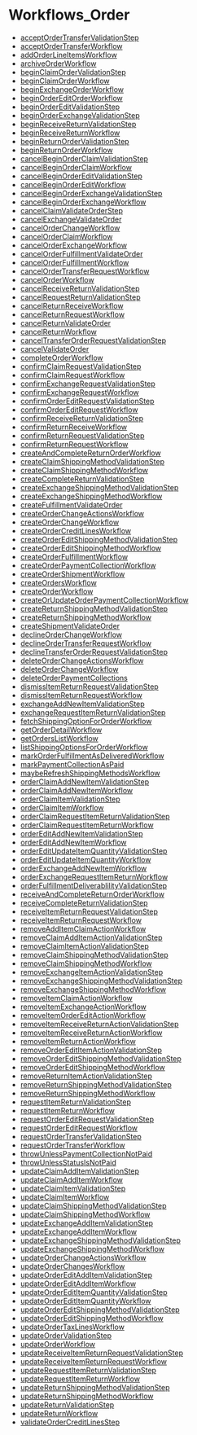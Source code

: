 
# Workflows\_Order

- [acceptOrderTransferValidationStep](../Workflows_Order/functions/core_flows.Order.Workflows_Order.acceptOrderTransferValidationStep/page.mdx)
- [acceptOrderTransferWorkflow](../Workflows_Order/functions/core_flows.Order.Workflows_Order.acceptOrderTransferWorkflow/page.mdx)
- [addOrderLineItemsWorkflow](../Workflows_Order/functions/core_flows.Order.Workflows_Order.addOrderLineItemsWorkflow/page.mdx)
- [archiveOrderWorkflow](../Workflows_Order/functions/core_flows.Order.Workflows_Order.archiveOrderWorkflow/page.mdx)
- [beginClaimOrderValidationStep](../Workflows_Order/functions/core_flows.Order.Workflows_Order.beginClaimOrderValidationStep/page.mdx)
- [beginClaimOrderWorkflow](../Workflows_Order/functions/core_flows.Order.Workflows_Order.beginClaimOrderWorkflow/page.mdx)
- [beginExchangeOrderWorkflow](../Workflows_Order/functions/core_flows.Order.Workflows_Order.beginExchangeOrderWorkflow/page.mdx)
- [beginOrderEditOrderWorkflow](../Workflows_Order/functions/core_flows.Order.Workflows_Order.beginOrderEditOrderWorkflow/page.mdx)
- [beginOrderEditValidationStep](../Workflows_Order/functions/core_flows.Order.Workflows_Order.beginOrderEditValidationStep/page.mdx)
- [beginOrderExchangeValidationStep](../Workflows_Order/functions/core_flows.Order.Workflows_Order.beginOrderExchangeValidationStep/page.mdx)
- [beginReceiveReturnValidationStep](../Workflows_Order/functions/core_flows.Order.Workflows_Order.beginReceiveReturnValidationStep/page.mdx)
- [beginReceiveReturnWorkflow](../Workflows_Order/functions/core_flows.Order.Workflows_Order.beginReceiveReturnWorkflow/page.mdx)
- [beginReturnOrderValidationStep](../Workflows_Order/functions/core_flows.Order.Workflows_Order.beginReturnOrderValidationStep/page.mdx)
- [beginReturnOrderWorkflow](../Workflows_Order/functions/core_flows.Order.Workflows_Order.beginReturnOrderWorkflow/page.mdx)
- [cancelBeginOrderClaimValidationStep](../Workflows_Order/functions/core_flows.Order.Workflows_Order.cancelBeginOrderClaimValidationStep/page.mdx)
- [cancelBeginOrderClaimWorkflow](../Workflows_Order/functions/core_flows.Order.Workflows_Order.cancelBeginOrderClaimWorkflow/page.mdx)
- [cancelBeginOrderEditValidationStep](../Workflows_Order/functions/core_flows.Order.Workflows_Order.cancelBeginOrderEditValidationStep/page.mdx)
- [cancelBeginOrderEditWorkflow](../Workflows_Order/functions/core_flows.Order.Workflows_Order.cancelBeginOrderEditWorkflow/page.mdx)
- [cancelBeginOrderExchangeValidationStep](../Workflows_Order/functions/core_flows.Order.Workflows_Order.cancelBeginOrderExchangeValidationStep/page.mdx)
- [cancelBeginOrderExchangeWorkflow](../Workflows_Order/functions/core_flows.Order.Workflows_Order.cancelBeginOrderExchangeWorkflow/page.mdx)
- [cancelClaimValidateOrderStep](../Workflows_Order/functions/core_flows.Order.Workflows_Order.cancelClaimValidateOrderStep/page.mdx)
- [cancelExchangeValidateOrder](../Workflows_Order/functions/core_flows.Order.Workflows_Order.cancelExchangeValidateOrder/page.mdx)
- [cancelOrderChangeWorkflow](../Workflows_Order/functions/core_flows.Order.Workflows_Order.cancelOrderChangeWorkflow/page.mdx)
- [cancelOrderClaimWorkflow](../Workflows_Order/functions/core_flows.Order.Workflows_Order.cancelOrderClaimWorkflow/page.mdx)
- [cancelOrderExchangeWorkflow](../Workflows_Order/functions/core_flows.Order.Workflows_Order.cancelOrderExchangeWorkflow/page.mdx)
- [cancelOrderFulfillmentValidateOrder](../Workflows_Order/functions/core_flows.Order.Workflows_Order.cancelOrderFulfillmentValidateOrder/page.mdx)
- [cancelOrderFulfillmentWorkflow](../Workflows_Order/functions/core_flows.Order.Workflows_Order.cancelOrderFulfillmentWorkflow/page.mdx)
- [cancelOrderTransferRequestWorkflow](../Workflows_Order/functions/core_flows.Order.Workflows_Order.cancelOrderTransferRequestWorkflow/page.mdx)
- [cancelOrderWorkflow](../Workflows_Order/functions/core_flows.Order.Workflows_Order.cancelOrderWorkflow/page.mdx)
- [cancelReceiveReturnValidationStep](../Workflows_Order/functions/core_flows.Order.Workflows_Order.cancelReceiveReturnValidationStep/page.mdx)
- [cancelRequestReturnValidationStep](../Workflows_Order/functions/core_flows.Order.Workflows_Order.cancelRequestReturnValidationStep/page.mdx)
- [cancelReturnReceiveWorkflow](../Workflows_Order/functions/core_flows.Order.Workflows_Order.cancelReturnReceiveWorkflow/page.mdx)
- [cancelReturnRequestWorkflow](../Workflows_Order/functions/core_flows.Order.Workflows_Order.cancelReturnRequestWorkflow/page.mdx)
- [cancelReturnValidateOrder](../Workflows_Order/functions/core_flows.Order.Workflows_Order.cancelReturnValidateOrder/page.mdx)
- [cancelReturnWorkflow](../Workflows_Order/functions/core_flows.Order.Workflows_Order.cancelReturnWorkflow/page.mdx)
- [cancelTransferOrderRequestValidationStep](../Workflows_Order/functions/core_flows.Order.Workflows_Order.cancelTransferOrderRequestValidationStep/page.mdx)
- [cancelValidateOrder](../Workflows_Order/functions/core_flows.Order.Workflows_Order.cancelValidateOrder/page.mdx)
- [completeOrderWorkflow](../Workflows_Order/functions/core_flows.Order.Workflows_Order.completeOrderWorkflow/page.mdx)
- [confirmClaimRequestValidationStep](../Workflows_Order/functions/core_flows.Order.Workflows_Order.confirmClaimRequestValidationStep/page.mdx)
- [confirmClaimRequestWorkflow](../Workflows_Order/functions/core_flows.Order.Workflows_Order.confirmClaimRequestWorkflow/page.mdx)
- [confirmExchangeRequestValidationStep](../Workflows_Order/functions/core_flows.Order.Workflows_Order.confirmExchangeRequestValidationStep/page.mdx)
- [confirmExchangeRequestWorkflow](../Workflows_Order/functions/core_flows.Order.Workflows_Order.confirmExchangeRequestWorkflow/page.mdx)
- [confirmOrderEditRequestValidationStep](../Workflows_Order/functions/core_flows.Order.Workflows_Order.confirmOrderEditRequestValidationStep/page.mdx)
- [confirmOrderEditRequestWorkflow](../Workflows_Order/functions/core_flows.Order.Workflows_Order.confirmOrderEditRequestWorkflow/page.mdx)
- [confirmReceiveReturnValidationStep](../Workflows_Order/functions/core_flows.Order.Workflows_Order.confirmReceiveReturnValidationStep/page.mdx)
- [confirmReturnReceiveWorkflow](../Workflows_Order/functions/core_flows.Order.Workflows_Order.confirmReturnReceiveWorkflow/page.mdx)
- [confirmReturnRequestValidationStep](../Workflows_Order/functions/core_flows.Order.Workflows_Order.confirmReturnRequestValidationStep/page.mdx)
- [confirmReturnRequestWorkflow](../Workflows_Order/functions/core_flows.Order.Workflows_Order.confirmReturnRequestWorkflow/page.mdx)
- [createAndCompleteReturnOrderWorkflow](../Workflows_Order/functions/core_flows.Order.Workflows_Order.createAndCompleteReturnOrderWorkflow/page.mdx)
- [createClaimShippingMethodValidationStep](../Workflows_Order/functions/core_flows.Order.Workflows_Order.createClaimShippingMethodValidationStep/page.mdx)
- [createClaimShippingMethodWorkflow](../Workflows_Order/functions/core_flows.Order.Workflows_Order.createClaimShippingMethodWorkflow/page.mdx)
- [createCompleteReturnValidationStep](../Workflows_Order/functions/core_flows.Order.Workflows_Order.createCompleteReturnValidationStep/page.mdx)
- [createExchangeShippingMethodValidationStep](../Workflows_Order/functions/core_flows.Order.Workflows_Order.createExchangeShippingMethodValidationStep/page.mdx)
- [createExchangeShippingMethodWorkflow](../Workflows_Order/functions/core_flows.Order.Workflows_Order.createExchangeShippingMethodWorkflow/page.mdx)
- [createFulfillmentValidateOrder](../Workflows_Order/functions/core_flows.Order.Workflows_Order.createFulfillmentValidateOrder/page.mdx)
- [createOrderChangeActionsWorkflow](../Workflows_Order/functions/core_flows.Order.Workflows_Order.createOrderChangeActionsWorkflow/page.mdx)
- [createOrderChangeWorkflow](../Workflows_Order/functions/core_flows.Order.Workflows_Order.createOrderChangeWorkflow/page.mdx)
- [createOrderCreditLinesWorkflow](../Workflows_Order/functions/core_flows.Order.Workflows_Order.createOrderCreditLinesWorkflow/page.mdx)
- [createOrderEditShippingMethodValidationStep](../Workflows_Order/functions/core_flows.Order.Workflows_Order.createOrderEditShippingMethodValidationStep/page.mdx)
- [createOrderEditShippingMethodWorkflow](../Workflows_Order/functions/core_flows.Order.Workflows_Order.createOrderEditShippingMethodWorkflow/page.mdx)
- [createOrderFulfillmentWorkflow](../Workflows_Order/functions/core_flows.Order.Workflows_Order.createOrderFulfillmentWorkflow/page.mdx)
- [createOrderPaymentCollectionWorkflow](../Workflows_Order/functions/core_flows.Order.Workflows_Order.createOrderPaymentCollectionWorkflow/page.mdx)
- [createOrderShipmentWorkflow](../Workflows_Order/functions/core_flows.Order.Workflows_Order.createOrderShipmentWorkflow/page.mdx)
- [createOrdersWorkflow](../Workflows_Order/functions/core_flows.Order.Workflows_Order.createOrdersWorkflow/page.mdx)
- [createOrderWorkflow](../Workflows_Order/functions/core_flows.Order.Workflows_Order.createOrderWorkflow/page.mdx)
- [createOrUpdateOrderPaymentCollectionWorkflow](../Workflows_Order/functions/core_flows.Order.Workflows_Order.createOrUpdateOrderPaymentCollectionWorkflow/page.mdx)
- [createReturnShippingMethodValidationStep](../Workflows_Order/functions/core_flows.Order.Workflows_Order.createReturnShippingMethodValidationStep/page.mdx)
- [createReturnShippingMethodWorkflow](../Workflows_Order/functions/core_flows.Order.Workflows_Order.createReturnShippingMethodWorkflow/page.mdx)
- [createShipmentValidateOrder](../Workflows_Order/functions/core_flows.Order.Workflows_Order.createShipmentValidateOrder/page.mdx)
- [declineOrderChangeWorkflow](../Workflows_Order/functions/core_flows.Order.Workflows_Order.declineOrderChangeWorkflow/page.mdx)
- [declineOrderTransferRequestWorkflow](../Workflows_Order/functions/core_flows.Order.Workflows_Order.declineOrderTransferRequestWorkflow/page.mdx)
- [declineTransferOrderRequestValidationStep](../Workflows_Order/functions/core_flows.Order.Workflows_Order.declineTransferOrderRequestValidationStep/page.mdx)
- [deleteOrderChangeActionsWorkflow](../Workflows_Order/functions/core_flows.Order.Workflows_Order.deleteOrderChangeActionsWorkflow/page.mdx)
- [deleteOrderChangeWorkflow](../Workflows_Order/functions/core_flows.Order.Workflows_Order.deleteOrderChangeWorkflow/page.mdx)
- [deleteOrderPaymentCollections](../Workflows_Order/functions/core_flows.Order.Workflows_Order.deleteOrderPaymentCollections/page.mdx)
- [dismissItemReturnRequestValidationStep](../Workflows_Order/functions/core_flows.Order.Workflows_Order.dismissItemReturnRequestValidationStep/page.mdx)
- [dismissItemReturnRequestWorkflow](../Workflows_Order/functions/core_flows.Order.Workflows_Order.dismissItemReturnRequestWorkflow/page.mdx)
- [exchangeAddNewItemValidationStep](../Workflows_Order/functions/core_flows.Order.Workflows_Order.exchangeAddNewItemValidationStep/page.mdx)
- [exchangeRequestItemReturnValidationStep](../Workflows_Order/functions/core_flows.Order.Workflows_Order.exchangeRequestItemReturnValidationStep/page.mdx)
- [fetchShippingOptionForOrderWorkflow](../Workflows_Order/functions/core_flows.Order.Workflows_Order.fetchShippingOptionForOrderWorkflow/page.mdx)
- [getOrderDetailWorkflow](../Workflows_Order/functions/core_flows.Order.Workflows_Order.getOrderDetailWorkflow/page.mdx)
- [getOrdersListWorkflow](../Workflows_Order/functions/core_flows.Order.Workflows_Order.getOrdersListWorkflow/page.mdx)
- [listShippingOptionsForOrderWorkflow](../Workflows_Order/functions/core_flows.Order.Workflows_Order.listShippingOptionsForOrderWorkflow/page.mdx)
- [markOrderFulfillmentAsDeliveredWorkflow](../Workflows_Order/functions/core_flows.Order.Workflows_Order.markOrderFulfillmentAsDeliveredWorkflow/page.mdx)
- [markPaymentCollectionAsPaid](../Workflows_Order/functions/core_flows.Order.Workflows_Order.markPaymentCollectionAsPaid/page.mdx)
- [maybeRefreshShippingMethodsWorkflow](../Workflows_Order/functions/core_flows.Order.Workflows_Order.maybeRefreshShippingMethodsWorkflow/page.mdx)
- [orderClaimAddNewItemValidationStep](../Workflows_Order/functions/core_flows.Order.Workflows_Order.orderClaimAddNewItemValidationStep/page.mdx)
- [orderClaimAddNewItemWorkflow](../Workflows_Order/functions/core_flows.Order.Workflows_Order.orderClaimAddNewItemWorkflow/page.mdx)
- [orderClaimItemValidationStep](../Workflows_Order/functions/core_flows.Order.Workflows_Order.orderClaimItemValidationStep/page.mdx)
- [orderClaimItemWorkflow](../Workflows_Order/functions/core_flows.Order.Workflows_Order.orderClaimItemWorkflow/page.mdx)
- [orderClaimRequestItemReturnValidationStep](../Workflows_Order/functions/core_flows.Order.Workflows_Order.orderClaimRequestItemReturnValidationStep/page.mdx)
- [orderClaimRequestItemReturnWorkflow](../Workflows_Order/functions/core_flows.Order.Workflows_Order.orderClaimRequestItemReturnWorkflow/page.mdx)
- [orderEditAddNewItemValidationStep](../Workflows_Order/functions/core_flows.Order.Workflows_Order.orderEditAddNewItemValidationStep/page.mdx)
- [orderEditAddNewItemWorkflow](../Workflows_Order/functions/core_flows.Order.Workflows_Order.orderEditAddNewItemWorkflow/page.mdx)
- [orderEditUpdateItemQuantityValidationStep](../Workflows_Order/functions/core_flows.Order.Workflows_Order.orderEditUpdateItemQuantityValidationStep/page.mdx)
- [orderEditUpdateItemQuantityWorkflow](../Workflows_Order/functions/core_flows.Order.Workflows_Order.orderEditUpdateItemQuantityWorkflow/page.mdx)
- [orderExchangeAddNewItemWorkflow](../Workflows_Order/functions/core_flows.Order.Workflows_Order.orderExchangeAddNewItemWorkflow/page.mdx)
- [orderExchangeRequestItemReturnWorkflow](../Workflows_Order/functions/core_flows.Order.Workflows_Order.orderExchangeRequestItemReturnWorkflow/page.mdx)
- [orderFulfillmentDeliverablilityValidationStep](../Workflows_Order/functions/core_flows.Order.Workflows_Order.orderFulfillmentDeliverablilityValidationStep/page.mdx)
- [receiveAndCompleteReturnOrderWorkflow](../Workflows_Order/functions/core_flows.Order.Workflows_Order.receiveAndCompleteReturnOrderWorkflow/page.mdx)
- [receiveCompleteReturnValidationStep](../Workflows_Order/functions/core_flows.Order.Workflows_Order.receiveCompleteReturnValidationStep/page.mdx)
- [receiveItemReturnRequestValidationStep](../Workflows_Order/functions/core_flows.Order.Workflows_Order.receiveItemReturnRequestValidationStep/page.mdx)
- [receiveItemReturnRequestWorkflow](../Workflows_Order/functions/core_flows.Order.Workflows_Order.receiveItemReturnRequestWorkflow/page.mdx)
- [removeAddItemClaimActionWorkflow](../Workflows_Order/functions/core_flows.Order.Workflows_Order.removeAddItemClaimActionWorkflow/page.mdx)
- [removeClaimAddItemActionValidationStep](../Workflows_Order/functions/core_flows.Order.Workflows_Order.removeClaimAddItemActionValidationStep/page.mdx)
- [removeClaimItemActionValidationStep](../Workflows_Order/functions/core_flows.Order.Workflows_Order.removeClaimItemActionValidationStep/page.mdx)
- [removeClaimShippingMethodValidationStep](../Workflows_Order/functions/core_flows.Order.Workflows_Order.removeClaimShippingMethodValidationStep/page.mdx)
- [removeClaimShippingMethodWorkflow](../Workflows_Order/functions/core_flows.Order.Workflows_Order.removeClaimShippingMethodWorkflow/page.mdx)
- [removeExchangeItemActionValidationStep](../Workflows_Order/functions/core_flows.Order.Workflows_Order.removeExchangeItemActionValidationStep/page.mdx)
- [removeExchangeShippingMethodValidationStep](../Workflows_Order/functions/core_flows.Order.Workflows_Order.removeExchangeShippingMethodValidationStep/page.mdx)
- [removeExchangeShippingMethodWorkflow](../Workflows_Order/functions/core_flows.Order.Workflows_Order.removeExchangeShippingMethodWorkflow/page.mdx)
- [removeItemClaimActionWorkflow](../Workflows_Order/functions/core_flows.Order.Workflows_Order.removeItemClaimActionWorkflow/page.mdx)
- [removeItemExchangeActionWorkflow](../Workflows_Order/functions/core_flows.Order.Workflows_Order.removeItemExchangeActionWorkflow/page.mdx)
- [removeItemOrderEditActionWorkflow](../Workflows_Order/functions/core_flows.Order.Workflows_Order.removeItemOrderEditActionWorkflow/page.mdx)
- [removeItemReceiveReturnActionValidationStep](../Workflows_Order/functions/core_flows.Order.Workflows_Order.removeItemReceiveReturnActionValidationStep/page.mdx)
- [removeItemReceiveReturnActionWorkflow](../Workflows_Order/functions/core_flows.Order.Workflows_Order.removeItemReceiveReturnActionWorkflow/page.mdx)
- [removeItemReturnActionWorkflow](../Workflows_Order/functions/core_flows.Order.Workflows_Order.removeItemReturnActionWorkflow/page.mdx)
- [removeOrderEditItemActionValidationStep](../Workflows_Order/functions/core_flows.Order.Workflows_Order.removeOrderEditItemActionValidationStep/page.mdx)
- [removeOrderEditShippingMethodValidationStep](../Workflows_Order/functions/core_flows.Order.Workflows_Order.removeOrderEditShippingMethodValidationStep/page.mdx)
- [removeOrderEditShippingMethodWorkflow](../Workflows_Order/functions/core_flows.Order.Workflows_Order.removeOrderEditShippingMethodWorkflow/page.mdx)
- [removeReturnItemActionValidationStep](../Workflows_Order/functions/core_flows.Order.Workflows_Order.removeReturnItemActionValidationStep/page.mdx)
- [removeReturnShippingMethodValidationStep](../Workflows_Order/functions/core_flows.Order.Workflows_Order.removeReturnShippingMethodValidationStep/page.mdx)
- [removeReturnShippingMethodWorkflow](../Workflows_Order/functions/core_flows.Order.Workflows_Order.removeReturnShippingMethodWorkflow/page.mdx)
- [requestItemReturnValidationStep](../Workflows_Order/functions/core_flows.Order.Workflows_Order.requestItemReturnValidationStep/page.mdx)
- [requestItemReturnWorkflow](../Workflows_Order/functions/core_flows.Order.Workflows_Order.requestItemReturnWorkflow/page.mdx)
- [requestOrderEditRequestValidationStep](../Workflows_Order/functions/core_flows.Order.Workflows_Order.requestOrderEditRequestValidationStep/page.mdx)
- [requestOrderEditRequestWorkflow](../Workflows_Order/functions/core_flows.Order.Workflows_Order.requestOrderEditRequestWorkflow/page.mdx)
- [requestOrderTransferValidationStep](../Workflows_Order/functions/core_flows.Order.Workflows_Order.requestOrderTransferValidationStep/page.mdx)
- [requestOrderTransferWorkflow](../Workflows_Order/functions/core_flows.Order.Workflows_Order.requestOrderTransferWorkflow/page.mdx)
- [throwUnlessPaymentCollectionNotPaid](../Workflows_Order/functions/core_flows.Order.Workflows_Order.throwUnlessPaymentCollectionNotPaid/page.mdx)
- [throwUnlessStatusIsNotPaid](../Workflows_Order/functions/core_flows.Order.Workflows_Order.throwUnlessStatusIsNotPaid/page.mdx)
- [updateClaimAddItemValidationStep](../Workflows_Order/functions/core_flows.Order.Workflows_Order.updateClaimAddItemValidationStep/page.mdx)
- [updateClaimAddItemWorkflow](../Workflows_Order/functions/core_flows.Order.Workflows_Order.updateClaimAddItemWorkflow/page.mdx)
- [updateClaimItemValidationStep](../Workflows_Order/functions/core_flows.Order.Workflows_Order.updateClaimItemValidationStep/page.mdx)
- [updateClaimItemWorkflow](../Workflows_Order/functions/core_flows.Order.Workflows_Order.updateClaimItemWorkflow/page.mdx)
- [updateClaimShippingMethodValidationStep](../Workflows_Order/functions/core_flows.Order.Workflows_Order.updateClaimShippingMethodValidationStep/page.mdx)
- [updateClaimShippingMethodWorkflow](../Workflows_Order/functions/core_flows.Order.Workflows_Order.updateClaimShippingMethodWorkflow/page.mdx)
- [updateExchangeAddItemValidationStep](../Workflows_Order/functions/core_flows.Order.Workflows_Order.updateExchangeAddItemValidationStep/page.mdx)
- [updateExchangeAddItemWorkflow](../Workflows_Order/functions/core_flows.Order.Workflows_Order.updateExchangeAddItemWorkflow/page.mdx)
- [updateExchangeShippingMethodValidationStep](../Workflows_Order/functions/core_flows.Order.Workflows_Order.updateExchangeShippingMethodValidationStep/page.mdx)
- [updateExchangeShippingMethodWorkflow](../Workflows_Order/functions/core_flows.Order.Workflows_Order.updateExchangeShippingMethodWorkflow/page.mdx)
- [updateOrderChangeActionsWorkflow](../Workflows_Order/functions/core_flows.Order.Workflows_Order.updateOrderChangeActionsWorkflow/page.mdx)
- [updateOrderChangesWorkflow](../Workflows_Order/functions/core_flows.Order.Workflows_Order.updateOrderChangesWorkflow/page.mdx)
- [updateOrderEditAddItemValidationStep](../Workflows_Order/functions/core_flows.Order.Workflows_Order.updateOrderEditAddItemValidationStep/page.mdx)
- [updateOrderEditAddItemWorkflow](../Workflows_Order/functions/core_flows.Order.Workflows_Order.updateOrderEditAddItemWorkflow/page.mdx)
- [updateOrderEditItemQuantityValidationStep](../Workflows_Order/functions/core_flows.Order.Workflows_Order.updateOrderEditItemQuantityValidationStep/page.mdx)
- [updateOrderEditItemQuantityWorkflow](../Workflows_Order/functions/core_flows.Order.Workflows_Order.updateOrderEditItemQuantityWorkflow/page.mdx)
- [updateOrderEditShippingMethodValidationStep](../Workflows_Order/functions/core_flows.Order.Workflows_Order.updateOrderEditShippingMethodValidationStep/page.mdx)
- [updateOrderEditShippingMethodWorkflow](../Workflows_Order/functions/core_flows.Order.Workflows_Order.updateOrderEditShippingMethodWorkflow/page.mdx)
- [updateOrderTaxLinesWorkflow](../Workflows_Order/functions/core_flows.Order.Workflows_Order.updateOrderTaxLinesWorkflow/page.mdx)
- [updateOrderValidationStep](../Workflows_Order/functions/core_flows.Order.Workflows_Order.updateOrderValidationStep/page.mdx)
- [updateOrderWorkflow](../Workflows_Order/functions/core_flows.Order.Workflows_Order.updateOrderWorkflow/page.mdx)
- [updateReceiveItemReturnRequestValidationStep](../Workflows_Order/functions/core_flows.Order.Workflows_Order.updateReceiveItemReturnRequestValidationStep/page.mdx)
- [updateReceiveItemReturnRequestWorkflow](../Workflows_Order/functions/core_flows.Order.Workflows_Order.updateReceiveItemReturnRequestWorkflow/page.mdx)
- [updateRequestItemReturnValidationStep](../Workflows_Order/functions/core_flows.Order.Workflows_Order.updateRequestItemReturnValidationStep/page.mdx)
- [updateRequestItemReturnWorkflow](../Workflows_Order/functions/core_flows.Order.Workflows_Order.updateRequestItemReturnWorkflow/page.mdx)
- [updateReturnShippingMethodValidationStep](../Workflows_Order/functions/core_flows.Order.Workflows_Order.updateReturnShippingMethodValidationStep/page.mdx)
- [updateReturnShippingMethodWorkflow](../Workflows_Order/functions/core_flows.Order.Workflows_Order.updateReturnShippingMethodWorkflow/page.mdx)
- [updateReturnValidationStep](../Workflows_Order/functions/core_flows.Order.Workflows_Order.updateReturnValidationStep/page.mdx)
- [updateReturnWorkflow](../Workflows_Order/functions/core_flows.Order.Workflows_Order.updateReturnWorkflow/page.mdx)
- [validateOrderCreditLinesStep](../Workflows_Order/functions/core_flows.Order.Workflows_Order.validateOrderCreditLinesStep/page.mdx)
